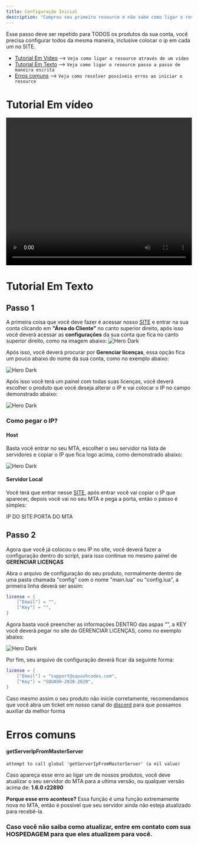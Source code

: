 ```yaml
---
title: Configuração Inicial
description: "Comprou seu primeiro resource e não sabe como ligar o resource? veja agora."
---
```


Esse passo deve ser repetido para TODOS os produtos da sua conta, você precisa configurar todos da mesma maneira, inclusive colocar o ip em cada um no SITE.


- [Tutorial Em Vídeo](#tutorial-em-video) --> `Veja como ligar o resource através de um vídeo`
- [Tutorial Em Texto](#tutorial-em-texto) --> `Veja como ligar o resource passo a passo de maneira escrita`
- [Erros comuns](#erros-comuns) --> `Veja como resolver possíveis erros ao iniciar o resource`


# Tutorial Em vídeo
<video width="100%" height="400" controls>
  <source src="/videos/tutorial.mp4" type="video/mp4" />
  Seu navegador não suporta o elemento de vídeo.
</video>

# Tutorial Em Texto

## Passo 1

A primeira coisa que você deve fazer é acessar nosso [SITE](https://www.squashcodes.com) e entrar na sua conta clicando em **"Área do Cliente"** no canto superior direito, após isso você deverá acessar as **configurações** da sua conta que fica no canto superior direito, como na imagem abaixo:
<img
  className=""
  src="/images/tutorial/tutorial_1.png"
  alt="Hero Dark"
/>

Após isso, você deverá procurar por **Gerenciar licenças**, essa opção fica um pouco abaixo do nome da sua conta, como no exemplo abaixo:

<img
  className=""
  src="/images/tutorial/tutorial_2.png"
  alt="Hero Dark"
/>

Após isso você terá um painel com todas suas licenças, você deverá escolher o produto que você deseja alterar o IP e vai colocar o IP no campo demonstrado abaixo:

<img
  className=""
  src="/images/tutorial/tutorial_3.png"
  alt="Hero Dark"
/>

### Como pegar o IP?

#### Host
Basta você entrar no seu MTA, escolher o seu servidor na lista de servidores e copiar o IP que fica logo acima, como demonstrado abaixo:

<img
  className=""
  src="/images/tutorial/tutorial_4.png"
  alt="Hero Dark"
/>

#### Servidor Local
Você terá que entrar nesse [SITE](https://www.squashcodes.com), após entrar você vai copiar o IP que aparecer, depois você vai no seu MTA e pega a porta, então o passo é simples:

IP DO SITE:PORTA DO MTA


## Passo 2

Agora que você já colocou o seu IP no site, você deverá fazer a configuração dentro do script, para isso continue no mesmo painel de **GERENCIAR LICENÇAS**

Abra o arquivo de configuração do seu produto, normalmente dentro de uma pasta chamada "config" com o nome "main.lua" ou "config.lua", a primeira linha deverá ser assim:

```lua
license = {
    ["Email"] = "",
    ["Key"] = "",
}
```

Agora basta você preencher as informações DENTRO das aspas "", a KEY você deverá pegar no site do GERENCIAR LICENÇAS, como no exemplo abaixo:

<img
  className=""
  src="/images/tutorial/tutorial_5.png"
  alt="Hero Dark"
/>

Por fim, seu arquivo de configuração deverá ficar da seguinte forma:

```lua
license = {
    ["Email"] = "support@squashcodes.com",
    ["Key"] = "SQUASH-2020-2020",
}
```

Caso mesmo assim o seu produto não inicie corretamente, recomendamos que você abra um ticket em nosso canal do [discord](https://discord.gg/XFfKTDF3ak) para que possamos auxiliar da melhor forma


# Erros comuns


#### getServerIpFromMasterServer
```
attempt to call global 'getServerIpFromMasterServer' (a nil value)
```
Caso apareça esse erro ao ligar um de nossos produtos, você deve atualizar o seu servidor do MTA para a ultima versão, ou qualquer versão acima de: **1.6.0 r22890**

**Porque esse erro acontece?**
Essa função é uma função extremamente nova no MTA, então é possível que seu servidor ainda não esteja atualizado para recebê-la.

### Caso você não saiba como atualizar, entre em contato com sua HOSPEDAGEM para que eles atualizem para você.



